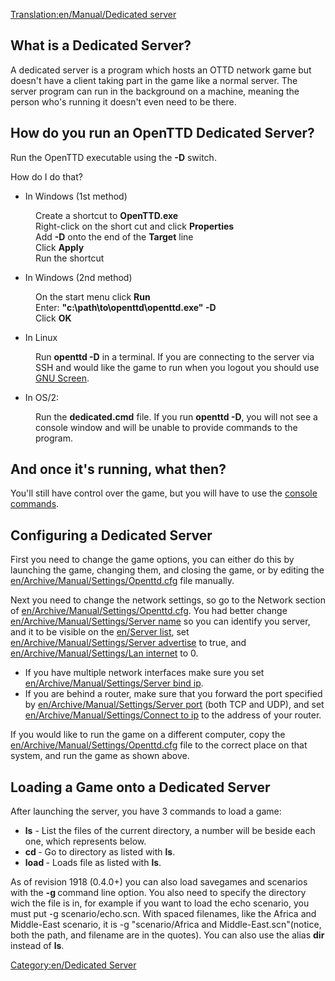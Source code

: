 [[Translation:en/Manual/Dedicated server]]
==What is a Dedicated Server?==

A dedicated server is a program which hosts an OTTD network game but doesn't have a client taking part in the game like a normal server. The server program can run in the background on a machine, meaning the person who's running it doesn't even need to be there.

==How do you run an OpenTTD Dedicated Server?==

Run the OpenTTD executable using the '''-D''' switch.

How do I do that?


* In Windows (1st method)
:Create a shortcut to '''OpenTTD.exe'''
:Right-click on the short cut and click '''Properties'''
:Add '''-D''' onto the end of the '''Target''' line
:Click '''Apply'''
:Run the shortcut


* In Windows (2nd method)

:On the start menu click '''Run'''
:Enter: '''"c:\path\to\openttd\openttd.exe" -D'''
:Click '''OK'''


* In Linux

:Run '''openttd -D''' in a terminal. If you are connecting to the server via SSH and would like the game to run when you logout you should use [http://www.gnu.org/software/screen/ GNU Screen].


* In OS/2:

:Run the '''dedicated.cmd''' file. If you run '''openttd -D''', you will not see a console window and will be unable to provide commands to the program.

==And once it's running, what then?==

You'll still have control over the game, but you will have to use the [[en/Manual/Console Commands|console commands]].

==Configuring a Dedicated Server==

First you need to change the game options, you can either do this by launching the game, changing them, and closing the game, or by editing the [[en/Archive/Manual/Settings/Openttd.cfg]] file manually.


Next you need to change the network settings, so go to the Network section of [[en/Archive/Manual/Settings/Openttd.cfg]]. You had better change [[en/Archive/Manual/Settings/Server name]] so you can identify you server, and it to be visible on the [[en/Server list]], set [[en/Archive/Manual/Settings/Server advertise]] to true, and [[en/Archive/Manual/Settings/Lan internet]] to 0.
*If you have multiple network interfaces make sure you set [[en/Archive/Manual/Settings/Server bind ip]].
*If you are behind a router, make sure that you forward the port specified by [[en/Archive/Manual/Settings/Server port]] (both TCP and UDP), and set [[en/Archive/Manual/Settings/Connect to ip]] to the address of your router.


If you would like to run the game on a different computer, copy the [[en/Archive/Manual/Settings/Openttd.cfg]] file to the correct place on that system, and run the game as shown above.

==Loading a Game onto a Dedicated Server==

After launching the server, you have 3 commands to load a game:
* '''ls''' - List the files of the current directory, a number will be beside each one, which represents '''<no>''' below.
* '''cd <no>''' - Go to directory '''<no>''' as listed with '''ls'''.
* '''load <no>''' - Loads file '''<no>''' as listed with '''ls'''.

As of revision 1918 (0.4.0+) you can also load savegames and scenarios with the '''-g <filename>''' command line option. You also need to specify the directory wich the file is in, for example if you want to load the echo scenario, you must put -g scenario/echo.scn. With spaced filenames, like the Africa and Middle-East scenario, it is -g "scenario/Africa and Middle-East.scn"(notice, both the path, and filename are in the quotes). You can also use the alias '''dir''' instead of '''ls'''.

[[Category:en/Dedicated Server]]